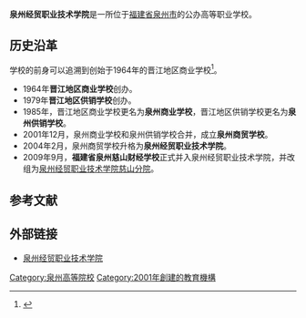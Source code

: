 {{Infobox university
|name        =泉州经贸职业技术学院
|EnglishName ={{lang|en|Quanzhou Vocational College of Economics and Business}}
|image       =
|caption     =
|motto       =
|established =
|closed      =
|re-established =
|anniversary =
|type        =公办省属普通高等职业学校
|president   =
|dean        =
|secretary   =
|faculty     =
|staff       =
|students    =
|location    =[[福建省|福建省]][[泉州市|泉州市]][[鲤城区|鲤城区]]
|campus      =
|area        =502亩<ref name="About">{{cite web | url= http://www.qzjmc.cn/xygk/xxjj.asp | title= 学院简介 | work= 泉州经贸职业技术学院网站 | accessdate= 2014-02-23 | deadurl= yes | archiveurl= https://web.archive.org/web/20140407031319/http://www.qzjmc.cn/xygk/xxjj.asp | archivedate= 2014-04-07 }}</ref>
|建筑面积=11.73万平方米
|colors      =
|affiliations=
|zip         =
|telephone   =
|website     =http://www.qzjmc.cn
|logo        =
|footnotes   =
}}

'''泉州经贸职业技术学院'''是一所位于[[福建省|福建省]][[泉州市|泉州市]]的公办高等职业学校。

==历史沿革==
学校的前身可以追溯到创始于1964年的晋江地区商业学校<ref>{{cite web| url=http://www.qzjmc.cn/jmtx/page/newspage/show.asp?newspageid=101&artid=204| title=泉州经贸职业技术学院校训及其释义| work=泉州经贸学院通讯| accessdate=2014-02-23| deadurl=yes| archiveurl=https://web.archive.org/web/20140227161706/http://www.qzjmc.cn/jmtx/page/newspage/show.asp?newspageid=101&artid=204| archivedate=2014-02-27}}</ref>。
*1964年'''晋江地区商业学校'''创办。
*1979年'''晋江地区供销学校'''创办。
*1985年，晋江地区商业学校更名为'''泉州商业学校'''，晋江地区供销学校更名为'''泉州供销学校'''。
*2001年12月，泉州商业学校和泉州供销学校合并，成立'''泉州商贸学校'''。
*2004年2月，泉州商贸学校升格为'''泉州经贸职业技术学院'''。
*2009年9月，'''福建省泉州慈山财经学校'''正式并入泉州经贸职业技术学院，并改组为[[泉州经贸职业技术学院慈山分院|泉州经贸职业技术学院慈山分院]]。

==参考文献==
{{reflist}}

==外部链接==
* [http://www.qzjmc.cn 泉州经贸职业技术学院] {{Wayback|url=http://www.qzjmc.cn/ |date=20210118221826 }}

{{Univ-stub}}
{{福建高等院校}}

[[Category:泉州高等院校|Category:泉州高等院校]]
[[Category:2001年創建的教育機構|Category:2001年創建的教育機構]]
